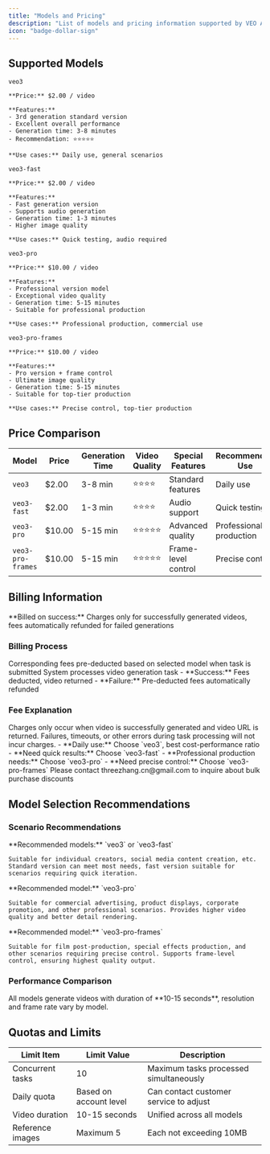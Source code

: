 ```yaml
---
title: "Models and Pricing"
description: "List of models and pricing information supported by VEO API"
icon: "badge-dollar-sign"
---
```


## Supported Models

<CardGroup cols={2}>
  <Card title="VEO3" icon="sparkles">
    <div style={{ marginBottom: '8px' }}>
      <code style={{ fontSize: '14px', padding: '4px 8px', borderRadius: '4px', backgroundColor: '#f3f4f6' }}>veo3</code>
    </div>
    
    **Price:** $2.00 / video
    
    **Features:**
    - 3rd generation standard version
    - Excellent overall performance
    - Generation time: 3-8 minutes
    - Recommendation: ⭐⭐⭐⭐⭐
    
    **Use cases:** Daily use, general scenarios
  </Card>

  <Card title="VEO3 Fast" icon="bolt">
    <div style={{ marginBottom: '8px' }}>
      <code style={{ fontSize: '14px', padding: '4px 8px', borderRadius: '4px', backgroundColor: '#f3f4f6' }}>veo3-fast</code>
    </div>
    
    **Price:** $2.00 / video
    
    **Features:**
    - Fast generation version
    - Supports audio generation
    - Generation time: 1-3 minutes
    - Higher image quality
    
    **Use cases:** Quick testing, audio required
  </Card>

  <Card title="VEO3 Pro" icon="crown">
    <div style={{ marginBottom: '8px' }}>
      <code style={{ fontSize: '14px', padding: '4px 8px', borderRadius: '4px', backgroundColor: '#f3f4f6' }}>veo3-pro</code>
    </div>
    
    **Price:** $10.00 / video
    
    **Features:**
    - Professional version model
    - Exceptional video quality
    - Generation time: 5-15 minutes
    - Suitable for professional production
    
    **Use cases:** Professional production, commercial use
  </Card>

  <Card title="VEO3 Pro Frames" icon="film">
    <div style={{ marginBottom: '8px' }}>
      <code style={{ fontSize: '14px', padding: '4px 8px', borderRadius: '4px', backgroundColor: '#f3f4f6' }}>veo3-pro-frames</code>
    </div>
    
    **Price:** $10.00 / video
    
    **Features:**
    - Pro version + frame control
    - Ultimate image quality
    - Generation time: 5-15 minutes
    - Suitable for top-tier production
    
    **Use cases:** Precise control, top-tier production
  </Card>
</CardGroup>

## Price Comparison

| Model | Price | Generation Time | Video Quality | Special Features | Recommended Use |
|------|------|----------|----------|----------|----------|
| `veo3` | $2.00 | 3-8 min | ⭐⭐⭐⭐ | Standard features | Daily use |
| `veo3-fast` | $2.00 | 1-3 min | ⭐⭐⭐⭐ | Audio support | Quick testing |
| `veo3-pro` | $10.00 | 5-15 min | ⭐⭐⭐⭐⭐ | Advanced quality | Professional production |
| `veo3-pro-frames` | $10.00 | 5-15 min | ⭐⭐⭐⭐⭐ | Frame-level control | Precise control |

## Billing Information

<Info>
  **Billed on success:** Charges only for successfully generated videos, fees automatically refunded for failed generations
</Info>

### Billing Process

<Steps>
  <Step title="Pre-deduction">
    Corresponding fees pre-deducted based on selected model when task is submitted
  </Step>
  <Step title="Task processing">
    System processes video generation task
  </Step>
  <Step title="Result confirmation">
    - **Success:** Fees deducted, video returned
    - **Failure:** Pre-deducted fees automatically refunded
  </Step>
</Steps>

### Fee Explanation

<Accordion>
  <AccordionItem title="When will I be charged?">
    Charges only occur when video is successfully generated and video URL is returned. Failures, timeouts, or other errors during task processing will not incur charges.
  </AccordionItem>
  
  <AccordionItem title="How to choose the right model?">
    - **Daily use:** Choose `veo3`, best cost-performance ratio
    - **Need quick results:** Choose `veo3-fast`
    - **Professional production needs:** Choose `veo3-pro`
    - **Need precise control:** Choose `veo3-pro-frames`
  </AccordionItem>
  
  <AccordionItem title="Are there volume discounts?">
    Please contact threezhang.cn@gmail.com to inquire about bulk purchase discounts
  </AccordionItem>
</Accordion>

## Model Selection Recommendations

### Scenario Recommendations

<Tabs>
  <Tab title="Personal Creation">
    **Recommended models:** `veo3` or `veo3-fast`
    
    Suitable for individual creators, social media content creation, etc. Standard version can meet most needs, fast version suitable for scenarios requiring quick iteration.
  </Tab>
  
  <Tab title="Commercial Production">
    **Recommended model:** `veo3-pro`
    
    Suitable for commercial advertising, product displays, corporate promotion, and other professional scenarios. Provides higher video quality and better detail rendering.
  </Tab>
  
  <Tab title="Film Production">
    **Recommended model:** `veo3-pro-frames`
    
    Suitable for film post-production, special effects production, and other scenarios requiring precise control. Supports frame-level control, ensuring highest quality output.
  </Tab>
</Tabs>

### Performance Comparison

<Note>
  All models generate videos with duration of **10-15 seconds**, resolution and frame rate vary by model.
</Note>

## Quotas and Limits

| Limit Item | Limit Value | Description |
|--------|--------|------|
| Concurrent tasks | 10 | Maximum tasks processed simultaneously |
| Daily quota | Based on account level | Can contact customer service to adjust |
| Video duration | 10-15 seconds | Unified across all models |
| Reference images | Maximum 5 | Each not exceeding 10MB |

